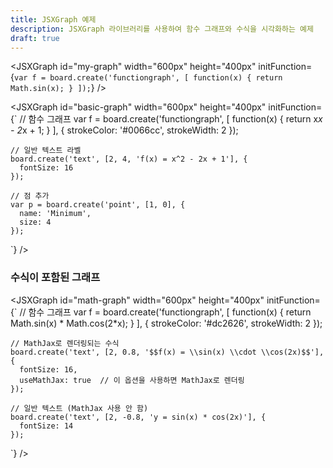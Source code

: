 ```yaml
---
title: JSXGraph 예제
description: JSXGraph 라이브러리를 사용하여 함수 그래프와 수식을 시각화하는 예제
draft: true
---
```



<JSXGraph 
  id="my-graph"
  width="600px"
  height="400px"
  initFunction={`
    var f = board.create('functiongraph', [
      function(x) { return Math.sin(x); }
    ]);
  `}
/>

<JSXGraph 
  id="basic-graph"
  width="600px"
  height="400px"
  initFunction={`
    // 함수 그래프
    var f = board.create('functiongraph', [
      function(x) { return x*x - 2*x + 1; }
    ], {
      strokeColor: '#0066cc',
      strokeWidth: 2
    });
    
    // 일반 텍스트 라벨
    board.create('text', [2, 4, 'f(x) = x^2 - 2x + 1'], {
      fontSize: 16
    });
    
    // 점 추가
    var p = board.create('point', [1, 0], {
      name: 'Minimum',
      size: 4
    });
  `}
/>

### 수식이 포함된 그래프

<JSXGraph 
  id="math-graph"
  width="600px"
  height="400px"
  initFunction={`
    // 함수 그래프
    var f = board.create('functiongraph', [
      function(x) { return Math.sin(x) * Math.cos(2*x); }
    ], {
      strokeColor: '#dc2626',
      strokeWidth: 2
    });
    
    // MathJax로 렌더링되는 수식
    board.create('text', [2, 0.8, '$$f(x) = \\sin(x) \\cdot \\cos(2x)$$'], {
      fontSize: 16,
      useMathJax: true  // 이 옵션을 사용하면 MathJax로 렌더링
    });
    
    // 일반 텍스트 (MathJax 사용 안 함)
    board.create('text', [2, -0.8, 'y = sin(x) * cos(2x)'], {
      fontSize: 14
    });
  `}
/>